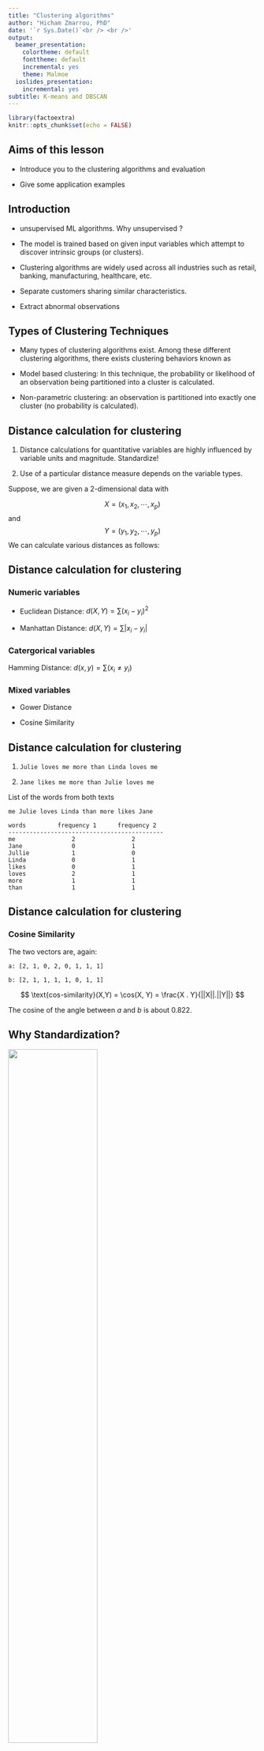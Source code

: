 ---
title: "Clustering algorithms"
author: "Hicham Zmarrou, PhD"
date: '`r Sys.Date()`<br /> <br />'
output:
  beamer_presentation:
    colortheme: default
    fonttheme: default
    incremental: yes
    theme: Malmoe
  ioslides_presentation:
    incremental: yes
subtitle: K-means and DBSCAN
---

```{r setup, include=FALSE}
library(factoextra)
knitr::opts_chunk$set(echo = FALSE)
```


## Aims of this lesson 

+ Introduce you to the clustering algorithms and evaluation

+ Give some application examples 


## Introduction

+ unsupervised ML algorithms. Why unsupervised ?

+ The model is trained based on given input variables which attempt to discover intrinsic groups (or clusters). 

+ Clustering algorithms are widely used across all industries such as retail, banking, manufacturing, healthcare, etc. 

+ Separate customers sharing similar characteristics. 

+ Extract abnormal observations




## Types of Clustering Techniques

+ Many types of clustering algorithms exist. Among these different clustering algorithms, there exists clustering behaviors known as

+ Model based clustering: In this technique, the probability or likelihood of an observation being partitioned into a cluster is calculated.

+ Non-parametric clustering: an observation is partitioned into exactly one cluster (no probability is calculated).


## Distance calculation for clustering

1. Distance calculations for quantitative variables are highly influenced by variable units and magnitude. Standardize!

2. Use of a particular distance measure depends on the variable types.

Suppose, we are given a 2-dimensional data with 

$$X = (x_1, x_2,\cdots,x_p)$$ 
and 
$$Y = (y_1, y_2, \cdots, y_p)$$
We can calculate various distances as follows:


## Distance calculation for clustering

### Numeric variables

* Euclidean Distance: $d(X,Y) = \sum (x_i -y_i)^2$

* Manhattan Distance: $d(X,Y) = \sum |x_i -y_i|$     


### Catergorical variables 

Hamming Distance: $d(x, y) = \sum(x_i \neq  y_i)$


### Mixed variables

* Gower Distance

* Cosine Similarity 

 
## Distance calculation for clustering

1. `Julie loves me more than Linda loves me`

2. `Jane likes me more than Julie loves me`

List of the words from both texts

`me Julie loves Linda than more likes Jane`

```
words         frequency 1      frequency 2  
--------------------------------------------
me                2                2   
Jane              0                1 
Jullie            1                0
Linda             0                1
likes             0                1
loves             2                1  
more              1                1
than              1                1  
```
## Distance calculation for clustering

### Cosine Similarity 

The two vectors are, again:

```
a: [2, 1, 0, 2, 0, 1, 1, 1]

b: [2, 1, 1, 1, 1, 0, 1, 1]
```

$$ \text{cos-similarity}(X,Y) = \cos(X, Y) = \frac{X . Y}{||X||.||Y||} $$

The cosine of the angle between $a$ and $b$ is about 0.822.



## Why Standardization?
 

![](img_slides/scale1.png){width=60%} 


## Why Standardization?
 
 ![](img_slides/scale2.png){width=60%}

## Why Standardization?
 
![](img_slides/scale3.png){width=60%}



# K-means clustering
## K-means clustering:  How does it work ?

* Input: $K$, set pf points $x_1,\cdots,x_n$

* Place random centroids $c_1,\cdots,c_k$ at random locations 

* Repeat until convergence: 
  
    + for each point $x_i$: 
        + find nearest centroid $c_j$ 
        + assign the point $x_i$ to cluster $c_j$
    + for each cluster $c_1,\cdots,c_k$    
        + compute new centroid $c_j =$ mean of all points $x_i$
        + assign the new centroid  to the cluster $j$ in the previous step 
        
* Stop when none of the cluster assignments change 

## K-means clustering:  How does it work ?

![](img_slides/kmeans.png){width=60%}


## K-means clustering in R 

Function `kmeans` from package `kmeans`
 
```
kmeans(x, centers, iter.max = 10, nstart = 1)
```

* _x_: numeric matrix, numeric data frame or a numeric vector
* _centers:_ Possible values are the number of clusters (k) or a set of initial cluster centers. 
* _iter.max:_ The maximum number of iterations allowed. Default value is 10.
* _nstart:_ The number of random starting partitions when centers is a number. 


## K-means clustering in R 

`kmeans()` from package `kmeans` function returns a list including:


* _cluster:_ a vector of integers (from `1:k`) indicating the cluster to which each point is allocated.
* _centers:_ a matrix of cluster centers.
* _withinss:_ vector of within-cluster sum of squares, one component per cluster.
* _tot.withinss:_ total within-cluster sum of squares. That is, `sum(withinss)`.
* _size:_ the number of points in each cluster.

## K-means clustering in R 

```{r echo=TRUE}
set.seed(123)
# Two-dimensional data format
df <- rbind(matrix(rnorm(100, sd = 0.3), ncol = 2),
           matrix(rnorm(100, mean = 1, sd = 0.3), 
           ncol = 2))
colnames(df) <- c("x", "y")
head(df,5)

```

## K-means clustering in R 

The R code below performs k-means clustering with k = 2:


```{r echo=TRUE}
# Compute k-means
set.seed(123)
km.res <- kmeans(df, 2, nstart = 25)
# Cluster number for each of the observations
km.res$cluster

```



## K-means clustering in R 

```{r echo=TRUE}
# Cluster size
km.res$size

# Cluster means
km.res$centers

```

It's possible to plot the data with coloring each data point according to its cluster assignment. The cluster centers are specified using "big stars":

## K-means clustering in R 

```{r echo=TRUE, fig.height = 3, fig.width = 5}
plot(df, col = km.res$cluster, pch = 19, frame = FALSE,
     main = "K-means with k = 2")
points(km.res$centers, col = 1:2, pch = 8, cex = 3)

```



## K-means clustering in R 

```{r echo=TRUE, fig.height = 3, fig.width = 5}

km.res <- kmeans(df, 4, nstart = 25)
plot(df, col = km.res$cluster, pch = 19, frame = FALSE,
     main = "K-means with k = 4")
points(km.res$centers, col = 1:4, pch = 8, cex = 3)


```


## K-means clustering in R 


```{r echo=TRUE}
# Print the result
km.res
```

## K-means clustering in R 

```{r echo=TRUE}
set.seed(123)
# K-means with nstart = 1
km.res <- kmeans(df, 4, nstart = 1)
km.res$tot.withinss

# K-means with nstart = 25
km.res <- kmeans(df, 4, nstart = 25)
km.res$tot.withinss

```

## Predict memberships

```{r echo=TRUE}
#load the libeary clue and use the function cl_predict
library(clue) 
nr  <- nrow(df)
#choose a random 90% sample 
ind <- sample(nr, 0.9 * nr, replace = FALSE)
km.res <- kmeans(df[ind, ], 2, nstart = 25)
cl_predict(km.res, df[-ind, ]) 

```

## How to choose  `k`

```{r echo=TRUE, fig.height = 3, fig.width = 5}
fviz_nbclust(df, kmeans, method = "wss") + 
  geom_vline(xintercept = 2, linetype = 4) + 
  labs(subtitle = "Elbow method")

```


## Drawbacks of K-means

1. Need to choose the right `k`

2. Cannot Handle Noise Data and Outliers

3. Cannot Handle Non-spherical Data

__Pleae complete clustering_algorithms_lab.Rmd (kmeans section)__ 

 
# DBSCAN: Density-Based Spatial Clustering Algorithm with Noise 

## Preliminary: $\epsilon$-Balls and neighborhood density

For some $\epsilon > 0$  and some point $p$, the $\epsilon$-neighborhood of $p$ is defined as the set of points that are at most distance $\epsilon$ away from $p$.



## Preliminary: $\epsilon$-Balls and neighborhood density


![](img_slides/dbscan01.png){width=60%}

## Preliminary: $\epsilon$-Balls and neighborhood density


![](img_slides/dbscan02.png){width=60%}


## Preliminary: $\epsilon$-Balls and neighborhood density


![](img_slides/dbscan03.png){width=60%}

## Preliminary: $\epsilon$-Balls and neighborhood density


![](img_slides/dbscan04.png){width=30%}
$$
density = \frac{mass}{volume}
$$

$mass = 31$. 

$volume = \pi \times 0.5^2 = \frac{\pi}{4}$  

Therefore, our local density approximation at $p = (3,2)$ is calculated as $density = mass/volume = 31/\frac{\pi}{4} = 124/\pi ~= 39.5.$


## Preliminary: $\epsilon$-Balls and neighborhood density

* This value is meaningless by itself, but if we calculate the local density approximation for all points in our dataset

* we could cluster our points by saying that points that are nearby (contained in the same neighborhood) and have similar local density approximations belong in the same cluster.If we decrease the value of $\epsilon$ we can construct smaller neighborhoods (less volume) that would also contain fewer data points. 

* Ideally, we want to identify highly dense neighborhoods where most of the data points are contained in these neighborhoods, but the volume of each of these neighborhoods is relatively small.

While this is not exactly what DBSCAN does, it forms the general intuition behind density-based clustering.


## DBSCAN


The $\epsilon$-neighborhood is fundamental to DBSCAN to approximate local density, so the algorithm has two parameters:

* $\epsilon$: The radius of our neighborhoods around a data point p.
minPts: The minimum number of data points we want in a neighborhood to define a cluster.

* _minPts_: The minimum number of data points we want in a neighborhood to define a cluster.


Using these two parameters, DBSCAN categories the data points into three categories:



## DBSCAN

* _Core Points_: A data point $p$ is a core point if __Nbhd__$(p,\epsilon)$ [$\epsilon-$neighborhood of p] contains at least minPts ; __Nbhd__$(p,\epsilon)$ $>= minPts$.


* _Border Points_: A data point $q$ is a border point if _Nbhd_$(p,\epsilon)$ contains less than _minPts_ data points, but $q$ is reachable from some core point $p$.

* _Outlier_: A data point $O$ is an outlier if it is neither a _core point_ nor a _border point_. Essentially, this is the "other" class.


## DBSCAN: Border Points

![](img_slides/dbscan05.png){width=60%}


The three points in __Nbhd__$(p,\epsilon)$ are said to be directly reachable from $p$


## DBSCAN: Border Points


![](img_slides/dbscan06.png){width=60%}



## DBSCAN: Border Points

![](img_slides/dbscan07.png){width=60%}


If I can get to the point $r$ by jumping from neighborhood to neighborhood, starting at a point $p$, then the point r is _density-reachable_ from the point $p$.

## DBSCAN: Outliers

Outliers are points that are neither core points nor are they close enough to a cluster to be _density-reachable_ from a core point. Outliers are not assigned to any cluster and, depending on the context, may be considered anomalous points.

Now that I have covered all the preliminaries, we can finally talk about how the algorithm works in practice.


## DBSCAN algorithm

* Pick a point at random that has not been assigned to a cluster or been designated as an outlier. Compute its neighborhood to determine if it's a core point. If yes, start a cluster around this point. If no, label the point as an outlier.

* Once we find a core point and thus a cluster, expand the cluster by adding all directly-reachable points to the cluster. Perform "neighborhood jumps" to find all density-reachable points and add them to the cluster. If an an outlier is added, change that point's status from outlier to border point.

* Repeat these two steps until all points are either assigned to a cluster or designated as an outlier.


## DBSCAN R implementation 

We need the packages `fpc`;`dbscan` and `factoextra` 

To determine the optimal value of $\epsilon$ we use the functionwe use  

``` 
dbscan::kNNdistplot(data, k = minPts)
```

Compute DBSCAN using `fpc::dbscan()` or `dbscan::dbscan()`.


```
# fpc package
res.fpc <- fpc::dbscan(data, eps = espsilon, MinPts = k)
# dbscan package
res.db <- dbscan::dbscan(data, eps = espsilon, MinPts = k)
```
## DBSCAN R implementation 

* The result of the function `fpc::dbscan()` and provides an object of class 'dbscan' containing the following components:
    + cluster: integer vector coding cluster membership with noise observations (singletons) coded as 0
    + isseed: logical vector indicating whether a point is a seed (not border, not noise)
    + eps: parameter eps
    + MinPts: parameter MinPts
* The result of the function dbscan::dbscan() is an integer vector with cluster assignments. Zero indicates noise points.






## DBSCAN R implementation example


```
# Load the data
data("iris")
iris <- as.matrix(iris[, 1:4])

# The optimal value of "eps" parameter can be determined as follow:

dbscan::kNNdistplot(iris, k =  4)
abline(h = 0.5, lty = 2)
# Compute DBSCAN using fpc::dbscan() and dbscan::dbscan(). Make sure that the 2 packages are installed:

set.seed(123)
# fpc package
res.fpc <- fpc::dbscan(iris, eps = 0.4, MinPts = 4)
# dbscan package
res.db <- dbscan::dbscan(iris, 0.4, 4)
```










## DBSCAN R implementation example


```{r echo=FALSE, fig.height = 3, fig.width = 5}
# Load the data
data("iris")
iris <- as.matrix(iris[, 1:4])

# The optimal value of "eps" parameter can be determined as follow:

dbscan::kNNdistplot(iris, k =  4)
abline(h = 0.5, lty = 2)
# Compute DBSCAN using fpc::dbscan() and dbscan::dbscan(). Make sure that the 2 packages are installed:

set.seed(123)
# fpc package
res.fpc <- fpc::dbscan(iris, eps = 0.4, MinPts = 4)
# dbscan package
res.db <- dbscan::dbscan(iris, 0.4, 4)
```

__Pleae complete clustering_algorithms_lab.Rmd (DBSCAN section)__
